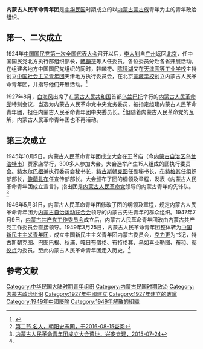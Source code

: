'''内蒙古人民革命青年团'''是[[中华民国|中华民国]]时期成立的以[[内蒙古|内蒙古]][[蒙古族|蒙古族]]青年为主的青年政治组织。

==第一、二次成立==
1924年[[中国国民党第一次全国代表大会|中国国民党第一次全国代表大会]]召开以后，[[李大钊|李大钊]]自[[广州|广州]]返回[[北京|北京]]，任中国国民党北方执行部组织部长，[[韩麟符|韩麟符]]等人任委员。各位委员分赴各省开展活动。在组建各地方中国国民党组织的同时，韩麟符、[[陈镜湖|陈镜湖]]又在[[天津高等工业学校|天津高等工业学校]]主持创立[[中国社会主义青年团|中国社会主义青年团]]天津地方执行委员会，在北京[[蒙藏学校|蒙藏学校]]创立内蒙古人民革命青年团，并指导他们开展活动。<ref>{{Cite web |url=http://www.jpxww.com/news_xx.asp?id=6291 |title=胡广志，北方英杰韩麟符（二），建平新闻网，2015-11-20 |accessdate=2016-08-15 |archive-date=2020-12-17 |archive-url=https://web.archive.org/web/20201217055220/http://www.jpxww.com/news_xx.asp?id=6291 |dead-url=no }}</ref>

1927年8月，[[白海风|白海风]]出席了在[[蒙古人民共和国|蒙古人民共和国]]首都[[乌兰巴托|乌兰巴托]]举行的[[内蒙古人民革命党|内蒙古人民革命党]]特别会议，当选为内蒙古人民革命党中央党务委员，被指定组建内蒙古人民革命青年团，担任内蒙古人民革命青年团中央委员长。<ref name=cyszw>[http://www.cyszw.com/cyzs/DATA/22-01-02.htm 第二节 名人，朝阳史志网，于2016-08-15查阅]{{Dead link|date=2019年12月 |bot=InternetArchiveBot |fix-attempted=yes }}</ref>但随着内蒙古人民革命党的瓦解，内蒙古人民革命青年团也不再活动。

==第三次成立==
1945年10月5日，内蒙古人民革命青年团成立大会在王爷庙（今[[内蒙古自治区|内蒙古自治区]][[乌兰浩特市|乌兰浩特市]]）贾家店举行，300多人参加大会。大会选举产生15人组成的团执行委员会。[[特木尔巴根|特木尔巴根]]兼执行委员会秘书长，[[特古斯朝克图|特古斯朝克图]]任副秘书长，[[布特格其|布特格其]]任组织部部长，[[鲍荫扎布|鲍荫扎布]]任宣传部部长。大会颁布了团的纲领及章程，发表《内蒙古人民革命青年团成立宣言》，指出团是[[内蒙古人民革命党|内蒙古人民革命党]]领导的内蒙古青年的先锋队。<ref name=xadj>[http://www.xingandj.gov.cn/2015/0724/1418.shtml 内蒙古人民革命青年团成立大会遗址，兴安党建，2015-07-24]{{Dead link|date=2020年5月 |bot=InternetArchiveBot |fix-attempted=yes }}</ref>

1946年5月31日，内蒙古人民革命青年团修改了团的纲领及章程，规定内蒙古人民革命青年团为[[内蒙古自治运动联合会|内蒙古自治运动联合会]]领导的内蒙古先进青年的群众组织。1947年7月9日，[[内蒙古共产党工作委员会|内蒙古共产党工作委员会]]成立后，内蒙古人民革命青年团改由内蒙古共产党工作委员会直接领导。1949年3月25日，内蒙古人民革命青年团整体转为[[中国新民主主义青年团|中国新民主主义青年团]]，成立中国新民主主义青年团内蒙古委员会，[[克力更|克力更]]为书记，特古斯朝克图、[[巴图巴根|巴图巴根]]、[[秋浦|秋浦]]、[[嘎日布僧格|嘎日布僧格]]、布特格其、[[乌如喜业勒图|乌如喜业勒图]]、[[布和|布和]]、[[鄢仪贞|鄢仪贞]]为委员。至此内蒙古人民革命青年团走入历史。<ref name=xadj/>

==参考文献==
{{reflist}}

[[Category:中华民国大陆时期青年组织|Category:中华民国大陆时期青年组织]]
[[Category:内蒙古民国时期政治|Category:内蒙古民国时期政治]]
[[Category:内蒙古政治组织|Category:内蒙古政治组织]]
[[Category:1927年中國建立|Category:1927年中國建立]]
[[Category:1927年建立的政黨|Category:1927年建立的政黨]]
[[Category:1949年中國廢除|Category:1949年中國廢除]]
[[Category:1949年解散的組織|Category:1949年解散的組織]]